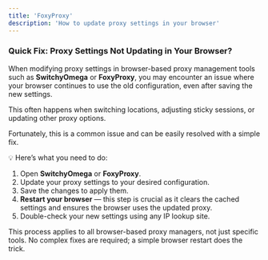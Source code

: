```yaml
---
title: 'FoxyProxy'
description: 'How to update proxy settings in your browser'
---
```


### Quick Fix: Proxy Settings Not Updating in Your Browser?
When modifying proxy settings in browser-based proxy management tools such as **SwitchyOmega** or **FoxyProxy**, you may encounter an issue where your browser continues to use the old configuration, even after saving the new settings. 

This often happens when switching locations, adjusting sticky sessions, or updating other proxy options. 

Fortunately, this is a common issue and can be easily resolved with a simple fix.

💡 Here’s what you need to do:
1. Open **SwitchyOmega** or **FoxyProxy**.
2. Update your proxy settings to your desired configuration.
3. Save the changes to apply them.
4. **Restart your browser** — this step is crucial as it clears the cached settings and ensures the browser uses the updated proxy.
5. Double-check your new settings using any IP lookup site.

This process applies to all browser-based proxy managers, not just specific tools. No complex fixes are required; a simple browser restart does the trick.